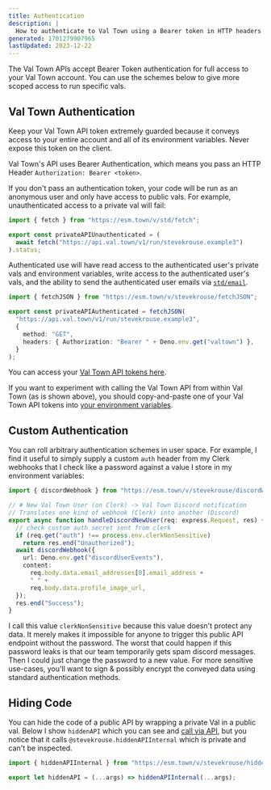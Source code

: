 ```yaml
---
title: Authentication
description: |
  How to authenticate to Val Town using a Bearer token in HTTP headers
generated: 1701279907965
lastUpdated: 2023-12-22
---
```


The Val Town APIs accept Bearer Token authentication for full access to your Val
Town account. You can use the schemes below to give more scoped access to run
specific vals.

## Val Town Authentication

Keep your Val Town API token extremely guarded because it conveys access to your
entire account and all of its environment variables. Never expose this token on the client.

Val Town's API uses Bearer Authentication, which means you pass an HTTP Header
`Authorization: Bearer <token>`.

If you don't pass an authentication token, your code will be run as an anonymous
user and only have access to public vals. For example, unauthenticated access to
a private val will fail:

```ts title="Unauthenticated example" val
import { fetch } from "https://esm.town/v/std/fetch";

export const privateAPIUnauthenticated = (
  await fetch("https://api.val.town/v1/run/stevekrouse.example3")
).status;
```

Authenticated use will have read access to the authenticated user's private vals
and environment variables, write access to the authenticated user's vals, and the ability to
send the authenticated user emails via [`std/email`](/std/email).

```ts title="Authenticated example" val
import { fetchJSON } from "https://esm.town/v/stevekrouse/fetchJSON";

export const privateAPIAuthenticated = fetchJSON(
  "https://api.val.town/v1/run/stevekrouse.example3",
  {
    method: "GET",
    headers: { Authorization: "Bearer " + Deno.env.get("valtown") },
  }
);
```

You can access your
[Val Town API tokens here](https://www.val.town/settings/api).

If you want to experiment with calling the Val Town API from within Val Town (as
is shown above), you should copy-and-paste one of your Val Town API tokens into
[your environment variables](https://www.val.town/settings/environment-variables).

## Custom Authentication

You can roll arbitrary authentication schemes in user space. For example, I find
it useful to simply supply a custom `auth` header from my Clerk webhooks that I
check like a password against a value I store in my environment variables:

```ts title="Clerk example" val
import { discordWebhook } from "https://esm.town/v/stevekrouse/discordWebhook";

// # New Val Town User (on Clerk) -> Val Town Discord notification
// Translates one kind of webhook (Clerk) into another (Discord)
export async function handleDiscordNewUser(req: express.Request, res) {
  // check custom auth secret sent from clerk
  if (req.get("auth") !== process.env.clerkNonSensitive)
    return res.end("Unauthorized");
  await discordWebhook({
    url: Deno.env.get("discordUserEvents"),
    content:
      req.body.data.email_addresses[0].email_address +
      " " +
      req.body.data.profile_image_url,
  });
  res.end("Success");
}
```

I call this value `clerkNonSensitive` because this value doesn't protect any
data. It merely makes it impossible for anyone to trigger this public API
endpoint without the password. The worst that could happen if this password
leaks is that our team temporarily gets spam discord messages. Then I could just
change the password to a new value. For more sensitive use-cases, you'll want to
sign & possibly encrypt the conveyed data using standard authentication methods.

## Hiding Code

You can hide the code of a public API by wrapping a private Val in a public val.
Below I show `hiddenAPI` which you can see and
[call via API](https://api.val.town/v1/run/stevekrouse.hiddenAPI?args=[%22hi%22]),
but you notice that it calls `@stevekrouse.hiddenAPIInternal` which is private
and can't be inspected.

```ts title="Hiding code example" val
import { hiddenAPIInternal } from "https://esm.town/v/stevekrouse/hiddenAPIInternal";

export let hiddenAPI = (...args) => hiddenAPIInternal(...args);
```
